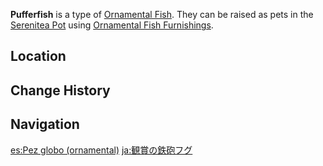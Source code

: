 {{About|the [[furnishing]]|the fish|Pufferfish}}
{{Furnishing Infobox
|title          = Pufferfish
|id             = 379020
|image          = Item Ornamental Pufferfish.png
|category       = Ornamental Fish
|quality        = 4
|adeptal_energy = 
|load           = 
|description    = A valuable Ornamental Fish that may be kept as a pet in the [[Pool of Sapphire Grace]] and [[Shaded Clarity]].<br />{{Item Description|Pufferfish}}
}}
'''Pufferfish''' is a type of [[Ornamental Fish]]. They can be raised as pets in the [[Serenitea Pot]] using [[Ornamental Fish Furnishings]].

==Location==
{{transclude|Pufferfish|Location}}

==Change History==
{{Change History|2.1}}

==Navigation==
{{Furnishing Navbox/Subsystems|fish pond}}

[[es:Pez globo (ornamental)]]
[[ja:観賞の鉄砲フグ]]